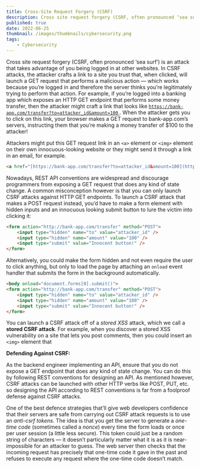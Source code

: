 ```yaml
---
title: Cross-Site Request Forgery (CSRF)
description: Cross site request forgery (CSRF, often pronounced ‘sea surf’) is an attack that takes advantage of you being logged in at other websites.
published: true
date: 2022-06-25
thumbnail: /images/thumbnails/cybersecurity.png
tags:
    - Cybersecurity
---
```


Cross site request forgery (CSRF, often pronounced ‘sea surf’) is an attack that takes advantage of you being logged in at other websites. In CSRF attacks, the attacker crafts a link to a site you trust that, when clicked, will launch a GET request that performs a malicious action — which works because you’re logged in and therefore the server thinks you’re legitimately trying to perform that action. For example, if you’re logged into a banking app which exposes an HTTP GET endpoint that performs some money transfer, then the attacker might craft a link that looks like [ `https://bank-app.com/transfer?to=attacker_id&amount=100` ](https://bank-app.com/transfer?to=attacker_id&amount=100). When the attacker gets you to click on this link, your browser makes a GET request to bank-app.com’s servers, instructing them that you’re making a money transfer of $100 to the attacker!

Attackers might put this GET request link in an `<a>` element or `<img>` element on their own innocuous-looking website or  they might send it through a link in an email, for example.

```html
<a href="[https://bank-app.com/transfer?to=attacker_id&amount=100](https://bank-app.com/transfer?to=attacker_id&amount=100)">Click me!</a>
```

Nowadays, REST API conventions are widespread and discourage programmers from exposing a GET request that does any kind of state change. A common misconception however is that you can only launch CSRF attacks against HTTP GET endpoints. To launch a CSRF attack that makes a POST request instead, you’d have to make a form element with hidden inputs and an innocuous looking submit button to lure the victim into clicking it:

```html
<form action="http://bank-app.com/transfer" method="POST">
    <input type="hidden" name="to" value="attacker_id" />
    <input type="hidden" name="amount" value="100" />
    <input type="submit" value="Innocent button!" />
</form>
```

Alternatively, you could make the form hidden and not even require the user to click anything, but only to load the page by attaching an `onload` event handler that submits the form in the background automatically.

```html
<body onload="document.forms[0].submit()">
<form action="http://bank-app.com/transfer" method="POST">
    <input type="hidden" name="to" value="attacker_id" />
    <input type="hidden" name="amount" value="100" />
    <input type="submit" value="Innocent button!" />
</form>
```

You can launch a CSRF attack off of a *stored XSS* attack, which we call a **stored CSRF attack**. For example, when you discover a stored XSS vulnerability on a site that lets you post comments, then you could insert an `<img>` element that 

**Defending Against CSRF:**

As the backend engineer implementing an API, ensure that you do not expose a GET endpoint that does any kind of state change. You can do this by following REST conventions for designing an API. As mentioned however, CSRF attacks can be launched with other HTTP verbs like POST, PUT, etc. so designing the API according to REST conventions is far from a foolproof defense against CSRF attacks.

One of the best defence strategies that’ll give web developers confidence that their servers are safe from carrying out CSRF attack requests is to use an *anti-csrf tokens.* The idea is that you get the server to generate a *one-time code* (sometimes called a *nonce*) every time the form loads or once per user session (a little less secure). This token could just be a random string of characters — it doesn’t particularly matter what it is as it is near-impossible for an attacker to guess. The web server then checks that the incoming request has precisely that one-time code it gave in the past and refuses to execute any request where the one-time code doesn’t match.
